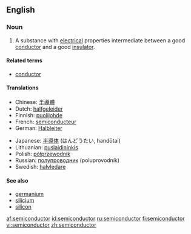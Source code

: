 ==English==
{{wikipedia}}
===Noun===
{{en-noun}}

# {{physics}} A substance with [[electrical]] properties intermediate between a good [[conductor]] and a good [[insulator]].

====Related terms====
* [[conductor]]

====Translations====
{{trans-top|a substance with electrical properties}}
* Chinese: [[半導體]]
* Dutch: [[halfgeleider]] {{m}}
* Finnish: [[puolijohde]]
* French: [[semiconducteur]] {{m}}
* German: [[Halbleiter]] {{m}}
{{trans-mid}}
* Japanese: [[半導体]] (はんどうたい, handōtai)
* Lithuanian: [[puslaidininkis]] {{m}}
* Polish: [[półprzewodnik]] {{m}}
* Russian: [[полупроводник]] (poluprovodník){{m}}
* Swedish: [[halvledare]] {{c}}
{{trans-bottom}}

====See also====
* [[germanium]]
* [[silicium]]
* [[silicon]]

[[af:semiconductor]]
[[id:semiconductor]]
[[ru:semiconductor]]
[[fi:semiconductor]]
[[vi:semiconductor]]
[[zh:semiconductor]]